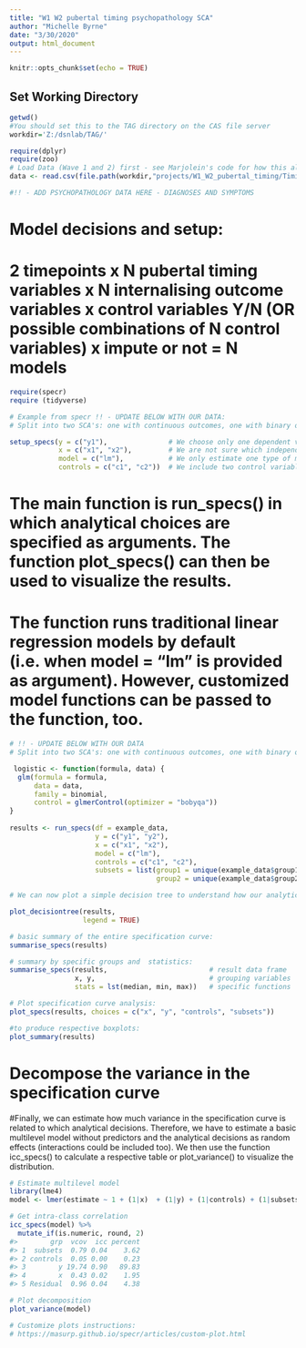 ```yaml
---
title: "W1 W2 pubertal timing psychopathology SCA"
author: "Michelle Byrne"
date: "3/30/2020"
output: html_document
---
```


```r
knitr::opts_chunk$set(echo = TRUE)
```

## Set Working Directory
```r
getwd()
#You should set this to the TAG directory on the CAS file server 
workdir='Z:/dsnlab/TAG/' 
```

```r
require(dplyr)
require(zoo)
# Load Data (Wave 1 and 2) first - see Marjolein's code for how this all got put together
data <- read.csv(file.path(workdir,"projects/W1_W2_pubertal_timing/Timing_allways.csv", fsep=""))

#!! - ADD PSYCHOPATHOLOGY DATA HERE - DIAGNOSES AND SYMPTOMS

```

# Model decisions and setup:

# 2 timepoints x N pubertal timing variables x N internalising outcome variables x control variables Y/N (OR possible combinations of N control variables) x impute or not = N models
```r
require(specr)
require (tidyverse)

# Example from specr !! - UPDATE BELOW WITH OUR DATA:
# Split into two SCA's: one with continuous outcomes, one with binary outcomes, then combine rows before plotting

setup_specs(y = c("y1"),               # We choose only one dependent variable
            x = c("x1", "x2"),         # We are not sure which independent variable is better
            model = c("lm"),           # We only estimate one type of model (linear model)
            controls = c("c1", "c2"))  # We include two control variable 

```


# The main function is run_specs() in which analytical choices are specified as arguments. The function plot_specs() can then be used to visualize the results.

# The function runs traditional linear regression models by default (i.e. when model = "lm" is provided as argument). However, customized model functions can be passed to the function, too.
```r
# !! - UPDATE BELOW WITH OUR DATA
# Split into two SCA's: one with continuous outcomes, one with binary outcomes, then combine rows before plotting

 logistic <- function(formula, data) {
  glm(formula = formula, 
      data = data, 
      family = binomial,
      control = glmerControl(optimizer = "bobyqa"))
}
                 
results <- run_specs(df = example_data, 
                     y = c("y1", "y2"), 
                     x = c("x1", "x2"), 
                     model = c("lm"), 
                     controls = c("c1", "c2"), 
                     subsets = list(group1 = unique(example_data$group1),
                                    group2 = unique(example_data$group2)))


```

```r
# We can now plot a simple decision tree to understand how our analytical choices lead to a large number of specifications:

plot_decisiontree(results, 
                  legend = TRUE)

# basic summary of the entire specification curve:
summarise_specs(results)

# summary by specific groups and  statistics:
summarise_specs(results,                         # result data frame
                x, y,                            # grouping variables
                stats = lst(median, min, max))   # specific functions

# Plot specification curve analysis:
plot_specs(results, choices = c("x", "y", "controls", "subsets"))

#to produce respective boxplots:
plot_summary(results)
```

# Decompose the variance in the specification curve

#Finally, we can estimate how much variance in the specification curve is related to which analytical decisions. Therefore, we have to estimate a basic multilevel model without predictors and the analytical decisions as random effects (interactions could be included too). We then use the function icc_specs() to calculate a respective table or plot_variance() to visualize the distribution.
```r
# Estimate multilevel model 
library(lme4)
model <- lmer(estimate ~ 1 + (1|x)  + (1|y) + (1|controls) + (1|subsets), data = results)

# Get intra-class correlation
icc_specs(model) %>%
  mutate_if(is.numeric, round, 2)
#>        grp  vcov  icc percent
#> 1  subsets  0.79 0.04    3.62
#> 2 controls  0.05 0.00    0.23
#> 3        y 19.74 0.90   89.83
#> 4        x  0.43 0.02    1.95
#> 5 Residual  0.96 0.04    4.38

# Plot decomposition
plot_variance(model)

# Customize plots instructions:
# https://masurp.github.io/specr/articles/custom-plot.html
```

